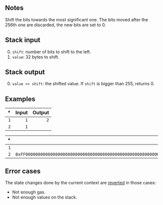 ## Notes

Shift the bits towards the most significant one. The bits moved after the 256th one are discarded, the new bits are set to 0.

## Stack input

0. `shift`: number of bits to shift to the left.
1. `value`: 32 bytes to shift.

## Stack output

0. `value << shift`: the shifted value. If `shift` is bigger than 255, returns 0.

## Examples

| * | Input | Output |
|--:|------:|-------:|
| `1` | `1` | `2` |
| `2` | `1` | |

| * | Input | Output |
|--:|------:|-------:|
| `1` | `4` | `0xF000000000000000000000000000000000000000000000000000000000000000` |
| `2` | `0xFF00000000000000000000000000000000000000000000000000000000000000` | |

## Error cases

The state changes done by the current context are [reverted](#FD) in those cases:
- Not enough gas.
- Not enough values on the stack.

